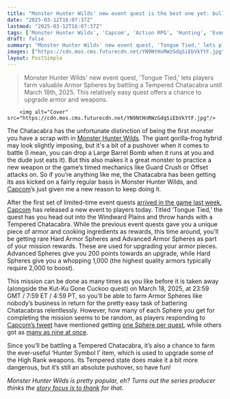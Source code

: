 ```yaml
---
title: "Monster Hunter Wilds' new event quest is the best one yet: bully a Chatacabra for 'a pile of Hard and Advanced Armor Spheres'"
date: "2025-03-12T16:07:37Z"
lastmod: "2025-03-12T16:07:37Z"
tags: ['Monster Hunter Wilds', 'Capcom', 'Action RPG', 'Hunting', 'Event Quest', 'Tempered Chatacabra', 'Armor Sphere Farming']
draft: false
summary: "Monster Hunter Wilds' new event quest, 'Tongue Tied,' lets players farm valuable Armor Spheres by battling a Tempered Chatacabra until March 18th, 2025.  This relatively easy quest offers a chance to upgrade armor and weapons."
images: ["https://cdn.mos.cms.futurecdn.net/YN9NtHnRWzGdqSiEbVkYtF.jpg"]
layout: PostSimple
---
```

> Monster Hunter Wilds' new event quest, 'Tongue Tied,' lets players farm valuable Armor Spheres by battling a Tempered Chatacabra until March 18th, 2025.  This relatively easy quest offers a chance to upgrade armor and weapons.


        <img alt="Cover" src="https://cdn.mos.cms.futurecdn.net/YN9NtHnRWzGdqSiEbVkYtF.jpg"/>
        
The Chatacabra has the unfortunate distinction of being the first monster you have a scrap with in [Monster Hunter Wilds](https://www.gamesradar.com/games/monster-hunter/monster-hunter-wilds-guide/). The giant gorilla-frog hybrid may look slightly imposing, but it's a bit of a pushover when it comes to battle (I mean, you can drop a Large Barrel Bomb when it runs at you and the dude just eats it). But this also makes it a great monster to practice a new weapon or the game’s timed mechanics like Guard Crush or Offset attacks on. So if you’re anything like me, the Chatacabra has been getting its ass kicked on a fairly regular basis in Monster Hunter Wilds, and [Capcom](https://www.gamesradar.com/tag/capcom/)’s just given me a new reason to keep doing it.

After the first set of limited-time event quests [arrived in the game last week](https://www.gamesradar.com/games/monster-hunter/monster-hunter-wilds-first-time-limited-event-quests-are-here-giving-fans-just-2-weeks-to-snag-special-armor-and-rare-materials-in-the-action-rpg/), [Capcom](https://www.gamesradar.com/tag/capcom/) has released a new event to players today. Titled ‘Tongue Tied,’ the quest has you head out into the Windward Plains and throw hands with a Tempered Chatacabra. While the previous event quests gave you a unique piece of armor and cooking ingredients as rewards, this time around, you’ll be getting rare Hard Armor Spheres and Advanced Armor Spheres as part of your mission rewards. These are used for upgrading your armor pieces. Advanced Spheres give you 200 points towards an upgrade, while Hard Spheres give you a whopping 1,000 (the highest quality armors typically require 2,000 to boost).

This mission can be done as many times as you like before it is taken away (alongside the Kut-Ku Gone Cuckoo quest) on March 18, 2025, at 23:59 GMT / 7:59 ET / 4:59 PT, so you’ll be able to farm Armor Spheres like nobody’s business in return for the pretty easy task of battering Chatacabras relentlessly. However, how many of each Sphere you get for completing the mission seems to be random, as players responding to [Capcom’s tweet](https://x.com/monsterhunter/status/1899625399191060987) have mentioned getting [one Sphere per quest](https://x.com/NoItsNotNico/status/1899648052018786698), while others got as [many as nine at once](https://x.com/FrostiiDew/status/1899662530425077763).

Since you’ll be battling a Tempered Chatacabra, it’s also a chance to farm the ever-useful ‘Hunter Symbol I’ item, which is used to upgrade some of the High Rank weapons. Its Tempered state does make it a bit more dangerous, but it’s still an absolute pushover, so have fun!

*Monster Hunter Wilds is pretty popular, eh? Turns out the series producer thinks the *[<em>story focus is to thank</em>](https://www.gamesradar.com/games/monster-hunter/monster-hunter-wilds-dev-says-the-games-success-is-thanks-to-an-emphasis-on-the-story-but-i-think-thats-only-a-tiny-aspect-of-it/)* for that.*
        